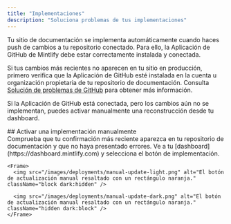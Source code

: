 ```yaml
---
title: "Implementaciones"
description: "Soluciona problemas de tus implementaciones"
---
```


Tu sitio de documentación se implementa automáticamente cuando haces push de cambios a tu repositorio conectado. Para ello, la Aplicación de GitHub de Mintlify debe estar correctamente instalada y conectada.

Si tus cambios más recientes no aparecen en tu sitio en producción, primero verifica que la Aplicación de GitHub esté instalada en la cuenta u organización propietaria de tu repositorio de documentación. Consulta [Solución de problemas de GitHub](/es/deploy/github#troubleshooting) para obtener más información.

Si la Aplicación de GitHub está conectada, pero los cambios aún no se implementan, puedes activar manualmente una reconstrucción desde tu dashboard.

<div id="manually-triggering-a-deployment">
  ## Activar una implementación manualmente
</div>

<Steps>
  <Step title="Verifica que tu última confirmación se realizó correctamente.">
    Comprueba que tu confirmación más reciente aparezca en tu repositorio de documentación y que no haya presentado errores.
  </Step>

  <Step title="Activa una implementación manualmente.">
    Ve a tu [dashboard](https://dashboard.mintlify.com) y selecciona el botón de implementación.

    <Frame>
      <img src="/images/deployments/manual-update-light.png" alt="El botón de actualización manual resaltado con un rectángulo naranja." className="block dark:hidden" />

      <img src="/images/deployments/manual-update-dark.png" alt="El botón de actualización manual resaltado con un rectángulo naranja." className="hidden dark:block" />
    </Frame>
  </Step>
</Steps>